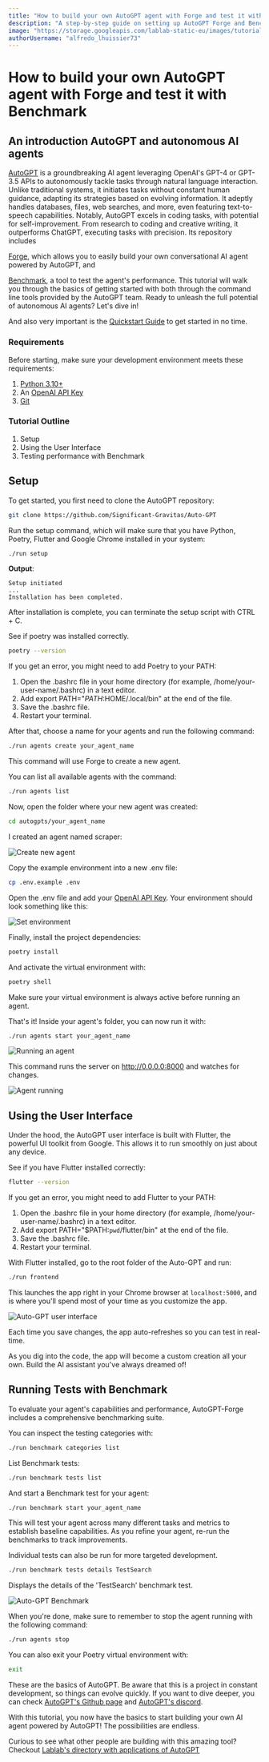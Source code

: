 ```yaml
---
title: "How to build your own AutoGPT agent with Forge and test it with Benchmark"
description: "A step-by-step guide on setting up AutoGPT Forge and Benchmark."
image: "https://storage.googleapis.com/lablab-static-eu/images/tutorials/autogptforge.png"
authorUsername: "alfredo_lhuissier73"
---
```


# How to build your own AutoGPT agent with Forge and test it with Benchmark

## An introduction AutoGPT and autonomous AI agents

[AutoGPT](https://lablab.ai/apps/tech/autogpt) is a groundbreaking AI agent leveraging OpenAI's GPT-4 or GPT-3.5 APIs to autonomously tackle tasks through natural language interaction. Unlike traditional systems, it initiates tasks without constant human guidance, adapting its strategies based on evolving information. It adeptly handles databases, files, web searches, and more, even featuring text-to-speech capabilities. Notably, AutoGPT excels in coding tasks, with potential for self-improvement. From research to coding and creative writing, it outperforms ChatGPT, executing tasks with precision. Its repository includes

[Forge](https://github.com/Significant-Gravitas/Auto-GPT/tree/master/autogpts/forge), which allows you to easily build your own conversational AI agent powered by AutoGPT, and

[Benchmark](https://github.com/Significant-Gravitas/Auto-GPT/tree/master/benchmark), a tool to test the agent's performance. This tutorial will walk you through the basics of getting started with both through the command line tools provided by the AutoGPT team. Ready to unleash the full potential of autonomous AI agents? Let's dive in!

And also very important is the [Quickstart Guide](https://github.com/Significant-Gravitas/Auto-GPT/blob/master/QUICKSTART.md) to get started in no time. 

### Requirements

Before starting, make sure your development environment meets these requirements:

1. [Python 3.10+](https://www.python.org/downloads/release/python-3100/)
2. An [OpenAI API Key](https://platform.openai.com/account/api-keys)
3. [Git](https://git-scm.com/downloads)


### Tutorial Outline

1. Setup
2. Using the User Interface
3. Testing performance with Benchmark


## Setup

To get started, you first need to clone the AutoGPT repository:

```sh
git clone https://github.com/Significant-Gravitas/Auto-GPT
```

Run the setup command, which will make sure that you have Python, Poetry, Flutter and Google Chrome installed in your system:

```sh
./run setup
```

**Output**:

```
Setup initiated
...
Installation has been completed.
```

After installation is complete, you can terminate the setup script with CTRL + C. 

See if poetry was installed correctly.

```sh
poetry --version
```

If you get an error, you might need to add Poetry to your PATH:

1. Open the .bashrc file in your home directory (for example, /home/your-user-name/.bashrc) in a text editor.
2. Add export PATH="$PATH:$HOME/.local/bin" at the end of the file.
3. Save the .bashrc file.
4. Restart your terminal.


After that, choose a name for your agents and run the following command:

```sh
./run agents create your_agent_name
```

This command will use Forge to create a new agent.

You can list all available agents with the command:

```sh
./run agents list
```

Now, open the folder where your new agent was created:

```sh
cd autogpts/your_agent_name
```

I created an agent named scraper:

<Img src="https://imagedelivery.net/K11gkZF3xaVyYzFESMdWIQ/67015300-938a-4e8e-c320-9f3e22a93c00/full" alt="Create new agent" caption="Create a new agent with Forge" />


Copy the example environment into a new .env file:

```sh
cp .env.example .env
```

Open the .env file and add your [OpenAI API Key](https://platform.openai.com/account/api-keys). Your environment should look something like this:

<Img src="https://imagedelivery.net/K11gkZF3xaVyYzFESMdWIQ/ef89e5ec-fa05-4a7c-4aca-b573433e1400/full" alt="Set environment" caption="Set OpenAI Api Key in .env file" />


Finally, install the project dependencies:

```sh
poetry install
```

And activate the virtual environment with:

```sh
poetry shell
```

Make sure your virtual environment is always active before running an agent.

That's it! Inside your agent's folder, you can now run it with: 

```sh
./run agents start your_agent_name
```

<Img src="https://imagedelivery.net/K11gkZF3xaVyYzFESMdWIQ/343a4647-dca9-49f4-0780-378b141fd800/full" alt="Running an agent" caption="Running an agent" />


This command runs the server on http://0.0.0.0:8000 and watches for changes.


<Img src="https://imagedelivery.net/K11gkZF3xaVyYzFESMdWIQ/241b7268-e74e-4a38-1b6c-1734becfdf00/full" alt="Agent running" caption="Agent running on http://0.0.0.0:8000" />



## Using the User Interface

Under the hood, the AutoGPT user interface is built with Flutter, the powerful UI toolkit from Google. This allows it to run smoothly on just about any device.

See if you have Flutter installed correctly:

```sh
flutter --version
```

If you get an error, you might need to add Flutter to your PATH:

1. Open the .bashrc file in your home directory (for example, /home/your-user-name/.bashrc) in a text editor.
2. Add export PATH="$PATH:`pwd`/flutter/bin" at the end of the file.
3. Save the .bashrc file.
4. Restart your terminal.


With Flutter installed, go to the root folder of the Auto-GPT and run:

```sh
./run frontend
```

This launches the app right in your Chrome browser at `localhost:5000`, and is where you'll spend most of your time as you customize the app.

<Img src="https://imagedelivery.net/K11gkZF3xaVyYzFESMdWIQ/d76848bd-95c1-4b58-97a7-2ae36ba8b600/full" alt="Auto-GPT user interface" caption="Auto-GPT Flutter interface" />


Each time you save changes, the app auto-refreshes so you can test in real-time.

As you dig into the code, the app will become a custom creation all your own. Build the AI assistant you've always dreamed of!


## Running Tests with Benchmark

To evaluate your agent's capabilities and performance, AutoGPT-Forge includes a comprehensive benchmarking suite.

You can inspect the testing categories with:

```sh
./run benchmark categories list
```

List Benchmark tests:

```sh
./run benchmark tests list
```

And start a Benchmark test for your agent:

```sh
./run benchmark start your_agent_name
```

This will test your agent across many different tasks and metrics to establish baseline capabilities. As you refine your agent, re-run the benchmarks to track improvements.

Individual tests can also be run for more targeted development.

```sh
./run benchmark tests details TestSearch
```

Displays the details of the 'TestSearch' benchmark test.

<Img src="https://imagedelivery.net/K11gkZF3xaVyYzFESMdWIQ/431fe9f2-87b3-495d-a69b-22fd20a87a00/full" alt="Auto-GPT Benchmark" caption="Testing the agent's performance" />


When you're done, make sure to remember to stop the agent running with the following command:

```sh
./run agents stop
```

You can also exit your Poetry virtual environment with:

```sh
exit
```


These are the basics of AutoGPT. Be aware that this is a project in constant development, so things can evolve quickly. If you want to dive deeper, you can check
[AutoGPT's Github page](https://github.com/Significant-Gravitas/Auto-GPT) and [AutoGPT's discord](https://discord.com/channels/877056448956346408/880204983021240370/1152247561458032652).

With this tutorial, you now have the basics to start building your own AI agent powered by AutoGPT! The possibilities are endless.

Curious to see what other people are building with this amazing tool? Checkout [Lablab's directory with applications of AutoGPT](https://lablab.ai/apps/tech/autogpt)

